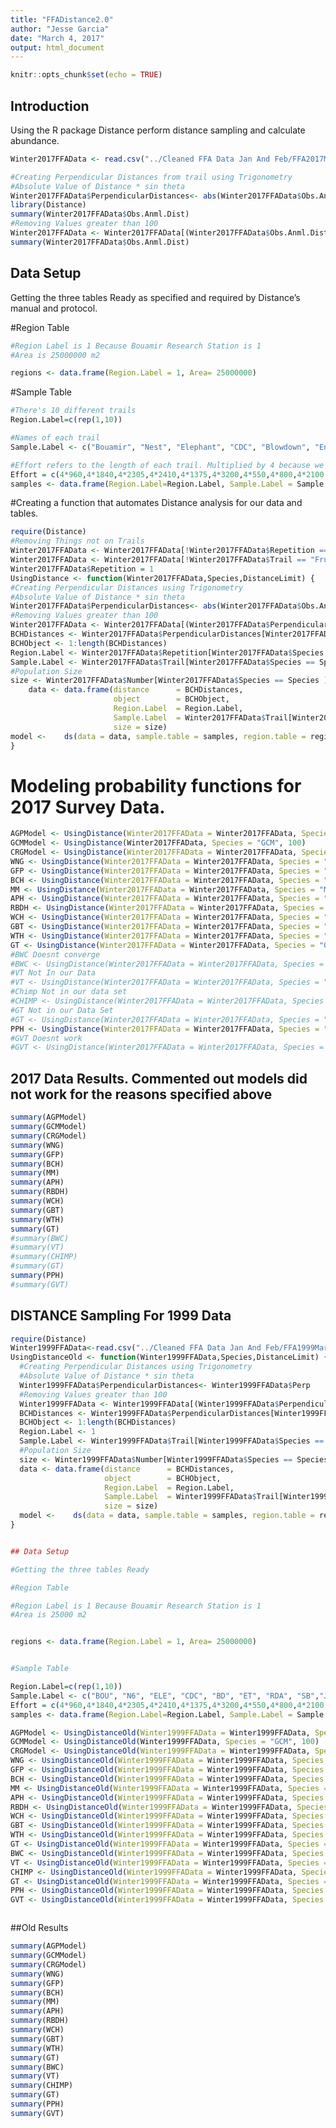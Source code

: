 ---
title: "FFADistance2.0"
author: "Jesse Garcia"
date: "March 4, 2017"
output: html_document
---

```{r setup, include=FALSE}
knitr::opts_chunk$set(echo = TRUE)
```

## Introduction

Using the R package Distance perform distance sampling and calculate abundance. 
```{r cars}
Winter2017FFAData <- read.csv("../Cleaned FFA Data Jan And Feb/FFA2017March_7_2017.csv", header = TRUE)

#Creating Perpendicular Distances from trail using Trigonometry
#Absolute Value of Distance * sin theta
Winter2017FFAData$PerpendicularDistances<- abs(Winter2017FFAData$Obs.Anml.Dist * sin(Winter2017FFAData$Angle*(3.14159/180)))
library(Distance)
summary(Winter2017FFAData$Obs.Anml.Dist)
#Removing Values greater than 100
Winter2017FFAData <- Winter2017FFAData[(Winter2017FFAData$Obs.Anml.Dist <= 100),] 
summary(Winter2017FFAData$Obs.Anml.Dist)
```

## Data Setup

Getting the three tables Ready as specified and required by Distance's manual and protocol.

#Region Table
```{r pressure, echo=TRUE}
#Region Label is 1 Because Bouamir Research Station is 1
#Area is 25000000 m2

regions <- data.frame(Region.Label = 1, Area= 25000000)

```


#Sample Table
```{r}
#There's 10 different trails
Region.Label=c(rep(1,10))

#Names of each trail
Sample.Label <- c("Bouamir", "Nest", "Elephant", "CDC", "Blowdown", "Entrance Trail", "RDA", "SB SWAMP LOOP","Jello", "Mbassako")

#Effort refers to the length of each trail. Multiplied by 4 because we conducted 4 surveys. 
Effort = c(4*960,4*1840,4*2305,4*2410,4*1375,4*3200,4*550,4*800,4*2100,4*1760)
samples <- data.frame(Region.Label=Region.Label, Sample.Label = Sample.Label, Effort = Effort)
```



#Creating a function that automates Distance analysis for our data and tables.

```{r}
require(Distance)
#Removing Things not on Trails
Winter2017FFAData <- Winter2017FFAData[!Winter2017FFAData$Repetition == 0,]
Winter2017FFAData <- Winter2017FFAData[!Winter2017FFAData$Trail == "Fruitwalk",]
Winter2017FFAData$Repetition = 1
UsingDistance <- function(Winter2017FFAData,Species,DistanceLimit) {
#Creating Perpendicular Distances using Trigonometry
#Absolute Value of Distance * sin theta
Winter2017FFAData$PerpendicularDistances<- abs(Winter2017FFAData$Obs.Anml.Dist * sin(Winter2017FFAData$Angle*(3.14159/180)))
#Removing Values greater than 100
Winter2017FFAData <- Winter2017FFAData[(Winter2017FFAData$PerpendicularDistances <= DistanceLimit),] 
BCHDistances <- Winter2017FFAData$PerpendicularDistances[Winter2017FFAData$Species == Species]
BCHObject <- 1:length(BCHDistances)
Region.Label <- Winter2017FFAData$Repetition[Winter2017FFAData$Species == Species ]
Sample.Label <- Winter2017FFAData$Trail[Winter2017FFAData$Species == Species ]
#Population Size 
size <- Winter2017FFAData$Number[Winter2017FFAData$Species == Species ]
    data <- data.frame(distance      = BCHDistances,
                       object        = BCHObject,
                       Region.Label  = Region.Label,
                       Sample.Label  = Winter2017FFAData$Trail[Winter2017FFAData$Species == Species ],
                       size = size)
model <-    ds(data = data, sample.table = samples, region.table = regions, dht.group = FALSE)
}
```


# Modeling probability functions for 2017 Survey Data. 


```{r}
AGPModel <- UsingDistance(Winter2017FFAData = Winter2017FFAData, Species = "AGP", 100)
GCMModel <- UsingDistance(Winter2017FFAData, Species = "GCM", 100)
CRGModel <- UsingDistance(Winter2017FFAData = Winter2017FFAData, Species = "CRG", 100)
WNG <- UsingDistance(Winter2017FFAData = Winter2017FFAData, Species = "WNG", 100)
GFP <- UsingDistance(Winter2017FFAData = Winter2017FFAData, Species = "GFP", 100)
BCH <- UsingDistance(Winter2017FFAData = Winter2017FFAData, Species = "BCH", 100)
MM <- UsingDistance(Winter2017FFAData = Winter2017FFAData, Species = "MM", 100)
APH <- UsingDistance(Winter2017FFAData = Winter2017FFAData, Species = "APH", 100)
RBDH <- UsingDistance(Winter2017FFAData = Winter2017FFAData, Species = "RBDH", 100)
WCH <- UsingDistance(Winter2017FFAData = Winter2017FFAData, Species = "WCH", 100)
GBT <- UsingDistance(Winter2017FFAData = Winter2017FFAData, Species = "GBT", 100)
WTH <- UsingDistance(Winter2017FFAData = Winter2017FFAData, Species = "WTH", 100)
GT <- UsingDistance(Winter2017FFAData = Winter2017FFAData, Species = "GT", 100)
#BWC Doesnt converge
#BWC <- UsingDistance(Winter2017FFAData = Winter2017FFAData, Species = "BWC", 100)
#VT Not In our Data
#VT <- UsingDistance(Winter2017FFAData = Winter2017FFAData, Species = "VT", 100)
#Chimp Not in our data set
#CHIMP <- UsingDistance(Winter2017FFAData = Winter2017FFAData, Species = "CHIMP", 100)
#GT Not in our Data Set
#GT <- UsingDistance(Winter2017FFAData = Winter2017FFAData, Species = "GT", 100)
PPH <- UsingDistance(Winter2017FFAData = Winter2017FFAData, Species = "PPH", 100)
#GVT Doesnt work
#GVT <- UsingDistance(Winter2017FFAData = Winter2017FFAData, Species = "GVT", 100)
```
## 2017 Data Results. Commented out models did not work for the reasons specified above
```{r}
summary(AGPModel)
summary(GCMModel)
summary(CRGModel)
summary(WNG)
summary(GFP)
summary(BCH)
summary(MM)
summary(APH)
summary(RBDH)
summary(WCH)
summary(GBT)
summary(WTH)
summary(GT)
#summary(BWC)
#summary(VT)
#summary(CHIMP)
#summary(GT)
summary(PPH)
#summary(GVT)
```

## DISTANCE Sampling For 1999 Data
```{r}
require(Distance)
Winter1999FFAData<-read.csv("../Cleaned FFA Data Jan And Feb/FFA1999March_7_2017.csv")
UsingDistanceOld <- function(Winter1999FFAData,Species,DistanceLimit) {
  #Creating Perpendicular Distances using Trigonometry
  #Absolute Value of Distance * sin theta
  Winter1999FFAData$PerpendicularDistances<- Winter1999FFAData$Perp
  #Removing Values greater than 100
  Winter1999FFAData <- Winter1999FFAData[(Winter1999FFAData$PerpendicularDistances <= DistanceLimit),] 
  BCHDistances <- Winter1999FFAData$PerpendicularDistances[Winter1999FFAData$Species == Species]
  BCHObject <- 1:length(BCHDistances)
  Region.Label <- 1
  Sample.Label <- Winter1999FFAData$Trail[Winter1999FFAData$Species == Species ]
  #Population Size 
  size <- Winter1999FFAData$Number[Winter1999FFAData$Species == Species ]
  data <- data.frame(distance      = BCHDistances,
                     object        = BCHObject,
                     Region.Label  = Region.Label,
                     Sample.Label  = Winter1999FFAData$Trail[Winter1999FFAData$Species == Species ],
                     size = size)
  model <-    ds(data = data, sample.table = samples, region.table = regions, dht.group = FALSE)
}


## Data Setup

#Getting the three tables Ready

#Region Table

#Region Label is 1 Because Bouamir Research Station is 1
#Area is 25000 m2


regions <- data.frame(Region.Label = 1, Area= 25000000)


#Sample Table

Region.Label=c(rep(1,10))
Sample.Label <- c("BOU", "N6", "ELE", "CDC", "BD", "ET", "RDA", "SB","JL", "MBA")
Effort = c(4*960,4*1840,4*2305,4*2410,4*1375,4*3200,4*550,4*800,4*2100,4*1760)
samples <- data.frame(Region.Label=Region.Label, Sample.Label = Sample.Label, Effort = Effort)

AGPModel <- UsingDistanceOld(Winter1999FFAData = Winter1999FFAData, Species = "AGP", 100)
GCMModel <- UsingDistanceOld(Winter1999FFAData, Species = "GCM", 100)
CRGModel <- UsingDistanceOld(Winter1999FFAData = Winter1999FFAData, Species = "CRG", 100)
WNG <- UsingDistanceOld(Winter1999FFAData = Winter1999FFAData, Species = "WNG", 100)
GFP <- UsingDistanceOld(Winter1999FFAData = Winter1999FFAData, Species = "GFP", 100)
BCH <- UsingDistanceOld(Winter1999FFAData = Winter1999FFAData, Species = "BCH", 100)
MM <- UsingDistanceOld(Winter1999FFAData = Winter1999FFAData, Species = "MM", 100)
APH <- UsingDistanceOld(Winter1999FFAData = Winter1999FFAData, Species = "APH", 100)
RBDH <- UsingDistanceOld(Winter1999FFAData = Winter1999FFAData, Species = "RBDH", 100)
WCH <- UsingDistanceOld(Winter1999FFAData = Winter1999FFAData, Species = "WCH", 100)
GBT <- UsingDistanceOld(Winter1999FFAData = Winter1999FFAData, Species = "GBT", 100)
WTH <- UsingDistanceOld(Winter1999FFAData = Winter1999FFAData, Species = "WTH", 100)
GT <- UsingDistanceOld(Winter1999FFAData = Winter1999FFAData, Species = "GT", 100)
BWC <- UsingDistanceOld(Winter1999FFAData = Winter1999FFAData, Species = "BWC", 100)
VT <- UsingDistanceOld(Winter1999FFAData = Winter1999FFAData, Species = "VT", 100)
CHIMP <- UsingDistanceOld(Winter1999FFAData = Winter1999FFAData, Species = "CHIMP", 100)
GT <- UsingDistanceOld(Winter1999FFAData = Winter1999FFAData, Species = "GT", 100)
PPH <- UsingDistanceOld(Winter1999FFAData = Winter1999FFAData, Species = "PPH", 100)
GVT <- UsingDistanceOld(Winter1999FFAData = Winter1999FFAData, Species = "GVT", 100)



```


##Old Results
```{r}
summary(AGPModel)
summary(GCMModel)
summary(CRGModel)
summary(WNG)
summary(GFP)
summary(BCH)
summary(MM)
summary(APH)
summary(RBDH)
summary(WCH)
summary(GBT)
summary(WTH)
summary(GT)
summary(BWC)
summary(VT)
summary(CHIMP)
summary(GT)
summary(PPH)
summary(GVT)

```

